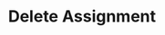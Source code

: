 ---
title: 'Delete Assignment'
openapi: 'GET /v1/assignment/delete/{company_slug}/{assignment_id}/'
---